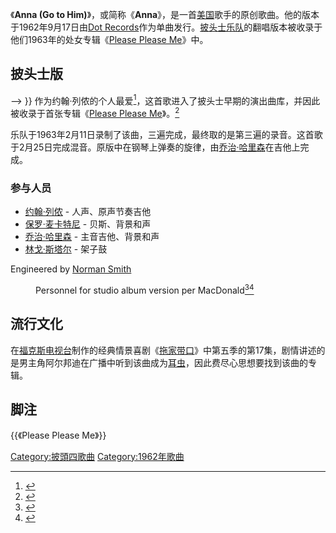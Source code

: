 {{Infobox song
| name     = Anna (Go to Him)
| type     = single
| cover    = <!-- 檔案不存在 Anna Go to Him Arthur Alexander.jpg ，可從英文維基百科取得 -->
| artist   = {{link-en|亚瑟·亚历山大|Arthur Alexander}}
| released = 1962年9月17日
<!-- 未知參數 | track_no = 3 -->
| genre    = [[灵魂乐|灵魂乐]]
| length   = 2:48
| writer   = {{link-en|亚瑟·亚历山大|Arthur Alexander}}
| label    = [[Dot_Records|Dot Records]]
}}
《'''Anna (Go to Him)'''》，或简称《'''Anna'''》，是一首[[美国|美国]]歌手{{link-en|亚瑟·亚历山大|Arthur Alexander}}的原创歌曲。他的版本于1962年9月17日由[[Dot_Records|Dot Records]]作为单曲发行。[[披头士乐队|披头士乐队]]的翻唱版本被收录于他们1963年的处女专辑《[[Please_Please_Me|Please Please Me]]》中。

==披头士版==
{{Infobox song
| name     = Anna (Go to Him)
| artist   = [[披头士乐队|披头士乐队]]
| album    = 《[[Please_Please_Me|Please Please Me]]》
| released = 1963年3月22日
<!-- 未知參數 | track_no = 3 -->
| recorded = 1963年2月11日
| genre    = [[节奏布鲁斯|节奏布鲁斯]]
| length   = 2:54
| writer   = {{link-en|亚瑟·亚历山大|Arthur Alexander}}
| label    = [[Parlophone|Parlophone]]
| producer = [[乔治·马丁|乔治·马丁]]
| tracks   = <!-- {{《Please Please Me》曲目列表}} -->
}}
作为约翰·列侬的个人最爱<ref name="harryp28-29">{{cite book |first=Bill |last=Harry |authorlink=Bill Harry |title=The Beatles Encyclopedia: Revised and Updated |year=2000 |pages=28–29 |publisher=Virgin Publishing |location=London |isbn=0-7535-0481-2}}</ref>，这首歌进入了披头士早期的演出曲库，并因此被收录于首张专辑《[[Please_Please_Me|Please Please Me]]》。<ref name="lewisohn1p200">{{cite book |first=Mark |last=Lewisohn |authorlink=Mark Lewisohn |title=The Beatles Recording Sessions |url=https://archive.org/details/beatlesrecording00lewi |year=1988 |publisher=Harmony Books |location=New York |isbn=0-517-57066-1 |page=[https://archive.org/details/beatlesrecording00lewi/page/200 200]}}</ref>

乐队于1963年2月11日录制了该曲，三遍完成，最终取的是第三遍的录音。这首歌于2月25日完成混音。原版中{{link-en|弗洛伊德·克莱默|Floyd Cramer}}在钢琴上弹奏的旋律，由[[乔治·哈里森|乔治·哈里森]]在吉他上完成。

===参与人员===
*[[约翰·列侬|约翰·列侬]] - 人声、原声节奏吉他
*[[保罗·麦卡特尼|保罗·麦卡特尼]] - 贝斯、背景和声
*[[乔治·哈里森|乔治·哈里森]] - 主音吉他、背景和声
*[[林戈·斯塔尔|林戈·斯塔尔]] - 架子鼓
Engineered by [[Norman_Smith_(record_producer)|Norman Smith]] 
:Personnel for studio album version per MacDonald<ref name="macdonald2p72-73">{{cite book |first=Ian |last=MacDonald |authorlink=Ian MacDonald |title=Revolution in the Head: The Beatles' Records and the Sixties |year=2005 |pages=72–73 |edition=Second Revised |publisher=Pimlico (Rand) |location=London |isbn=1-84413-828-3}}</ref><ref name=BB>{{cite web |url=http://www.beatlesbible.com/songs/anna-go-to-him/ |title=Anna (Go To Him) |publisher=The Beatles Bible |date= |accessdate=2016-09-26 |archive-date=2012-05-12 |archive-url=https://www.webcitation.org/67c3sgWlG?url=http://www.beatlesbible.com/songs/anna-go-to-him/ |dead-url=no }}</ref>


==流行文化==
在[[福克斯电视台|福克斯电视台]]制作的经典情景喜剧《[[拖家带口|拖家带口]]》中第五季的第17集，剧情讲述的是男主角阿尔邦迪在广播中听到该曲成为[[耳虫|耳虫]]，因此费尽心思想要找到该曲的专辑。

==脚注==
{{Reflist}}

{{《Please Please Me》}}
{{披头士乐队}}


[[Category:披頭四歌曲|Category:披頭四歌曲]]
[[Category:1962年歌曲|Category:1962年歌曲]]